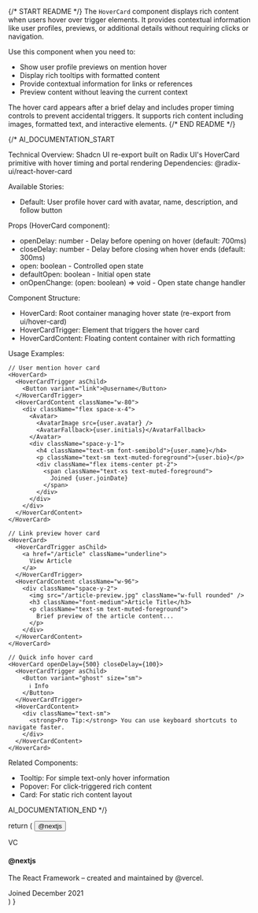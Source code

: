 
{/* START README */}
The `HoverCard` component displays rich content when users hover over trigger elements. It provides contextual information like user profiles, previews, or additional details without requiring clicks or navigation.

Use this component when you need to:

- Show user profile previews on mention hover
- Display rich tooltips with formatted content
- Provide contextual information for links or references
- Preview content without leaving the current context

The hover card appears after a brief delay and includes proper timing controls to prevent accidental triggers. It supports rich content including images, formatted text, and interactive elements.
{/* END README */}

{/*
AI_DOCUMENTATION_START

Technical Overview: Shadcn UI re-export built on Radix UI's HoverCard primitive with hover timing and portal rendering
Dependencies: @radix-ui/react-hover-card

Available Stories:

- Default: User profile hover card with avatar, name, description, and follow button

Props (HoverCard component):

- openDelay: number - Delay before opening on hover (default: 700ms)
- closeDelay: number - Delay before closing when hover ends (default: 300ms)
- open: boolean - Controlled open state
- defaultOpen: boolean - Initial open state
- onOpenChange: (open: boolean) => void - Open state change handler

Component Structure:

- HoverCard: Root container managing hover state (re-export from ui/hover-card)
- HoverCardTrigger: Element that triggers the hover card
- HoverCardContent: Floating content container with rich formatting

Usage Examples:

```tsx
// User mention hover card
<HoverCard>
  <HoverCardTrigger asChild>
    <Button variant="link">@username</Button>
  </HoverCardTrigger>
  <HoverCardContent className="w-80">
    <div className="flex space-x-4">
      <Avatar>
        <AvatarImage src={user.avatar} />
        <AvatarFallback>{user.initials}</AvatarFallback>
      </Avatar>
      <div className="space-y-1">
        <h4 className="text-sm font-semibold">{user.name}</h4>
        <p className="text-sm text-muted-foreground">{user.bio}</p>
        <div className="flex items-center pt-2">
          <span className="text-xs text-muted-foreground">
            Joined {user.joinDate}
          </span>
        </div>
      </div>
    </div>
  </HoverCardContent>
</HoverCard>

// Link preview hover card
<HoverCard>
  <HoverCardTrigger asChild>
    <a href="/article" className="underline">
      View Article
    </a>
  </HoverCardTrigger>
  <HoverCardContent className="w-96">
    <div className="space-y-2">
      <img src="/article-preview.jpg" className="w-full rounded" />
      <h3 className="font-medium">Article Title</h3>
      <p className="text-sm text-muted-foreground">
        Brief preview of the article content...
      </p>
    </div>
  </HoverCardContent>
</HoverCard>

// Quick info hover card
<HoverCard openDelay={500} closeDelay={100}>
  <HoverCardTrigger asChild>
    <Button variant="ghost" size="sm">
      ℹ️ Info
    </Button>
  </HoverCardTrigger>
  <HoverCardContent>
    <div className="text-sm">
      <strong>Pro Tip:</strong> You can use keyboard shortcuts to navigate faster.
    </div>
  </HoverCardContent>
</HoverCard>
```

Related Components:

- Tooltip: For simple text-only hover information
- Popover: For click-triggered rich content
- Card: For static rich content layout

AI_DOCUMENTATION_END
*/}

  return (
    <HoverCard>
      <HoverCardTrigger asChild>
        <Button variant="link">@nextjs</Button>
      </HoverCardTrigger>
      <HoverCardContent className="w-80">
        <div className="flex justify-between gap-4">
          <Avatar>
            <AvatarImage src="https://github.com/vercel.png" />
            <AvatarFallback>VC</AvatarFallback>
          </Avatar>
          <div className="space-y-1">
            <h4 className="text-sm font-semibold">@nextjs</h4>
            <p className="text-sm">
              The React Framework – created and maintained by @vercel.
            </p>
            <div className="text-muted-foreground text-xs">
              Joined December 2021
            </div>
          </div>
        </div>
      </HoverCardContent>
    </HoverCard>
  )
}
